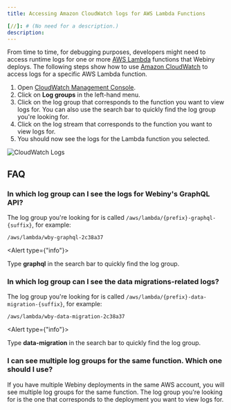 ```yaml
---
title: Accessing Amazon CloudWatch logs for AWS Lambda Functions

[//]: # (No need for a description.)
description: 
---
```



From time to time, for debugging purposes, developers might need to access runtime logs for one or more [AWS Lambda](https://aws.amazon.com/lambda/) functions that Webiny deploys. The following steps show how to use [Amazon CloudWatch](https://aws.amazon.com/cloudwatch/) to access logs for a specific AWS Lambda function.

1. Open [CloudWatch Management Console](https://console.aws.amazon.com/cloudwatch/home).
2. Click on **Log groups** in the left-hand menu.
3. Click on the log group that corresponds to the function you want to view logs for. You can also use the search bar to quickly find the log group you're looking for. 
4. Click on the log stream that corresponds to the function you want to view logs for.
5. You should now see the logs for the Lambda function you selected.

<Image src={cwLogs} alt="CloudWatch Logs" />

## FAQ
 
### In which log group can I see the logs for Webiny's GraphQL API?

The log group you're looking for is called `/aws/lambda/{prefix}-graphql-{suffix}`, for example:

```
/aws/lambda/wby-graphql-2c38a37
```

<Alert type={"info"}>

  Type **graphql** in the search bar to quickly find the log group.

</Alert>

### In which log group can I see the data migrations-related logs?

The log group you're looking for is called `/aws/lambda/{prefix}-data-migration-{suffix}`, for example:

```
/aws/lambda/wby-data-migration-2c38a37
```

<Alert type={"info"}>

  Type **data-migration** in the search bar to quickly find the log group.

</Alert>

### I can see multiple log groups for the same function. Which one should I use?

If you have multiple Webiny deployments in the same AWS account, you will see multiple log groups for the same function. The log group you're looking for is the one that corresponds to the deployment you want to view logs for. 
